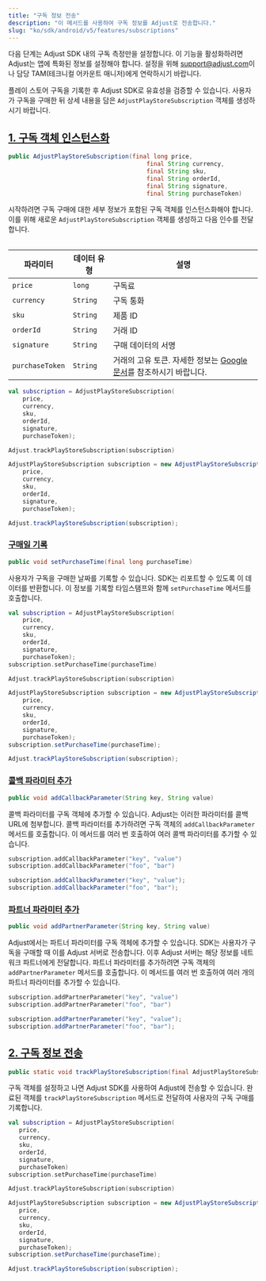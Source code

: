 ```yaml
---
title: "구독 정보 전송"
description: "이 메서드를 사용하여 구독 정보를 Adjust로 전송합니다."
slug: "ko/sdk/android/v5/features/subscriptions"
---
```


<Callout type="important">

다음 단계는 Adjust SDK 내의 구독 측정만을 설정합니다. 이 기능을 활성화하려면 Adjust는 앱에 특화된 정보를 설정해야 합니다. 설정을 위해 [support@adjust.com](mailto:support@adjust.com)이나 담당 TAM\(테크니컬 어카운트 매니저\)에게 연락하시기 바랍니다.

</Callout>

플레이 스토어 구독을 기록한 후 Adjust SDK로 유효성을 검증할 수 있습니다. 사용자가 구독을 구매한 뒤 상세 내용을 담은 `AdjustPlayStoreSubscription` 객체를 생성하시기 바랍니다.

## [1\. 구독 객체 인스턴스화](1-instantiate-a-subscription-object)

<CodeBlock title="메서드 서명">

```java
public AdjustPlayStoreSubscription(final long price,
                                       final String currency,
                                       final String sku,
                                       final String orderId,
                                       final String signature,
                                       final String purchaseToken)

```

</CodeBlock>

시작하려면 구독 구매에 대한 세부 정보가 포함된 구독 객체를 인스턴스화해야 합니다. 이를 위해 새로운 `AdjustPlayStoreSubscription` 객체를 생성하고 다음 인수를 전달합니다.

<Table>

| 파라미터        | 데이터 유형 | 설명                                                                                                                                                 |
| --------------- | ----------- | ---------------------------------------------------------------------------------------------------------------------------------------------------- |
| `price`         | `long`      | 구독료                                                                                                                                               |
| `currency`      | `String`    | 구독 통화                                                                                                                                            |
| `sku`           | `String`    | 제품 ID                                                                                                                                              |
| `orderId`       | `String`    | 거래 ID                                                                                                                                              |
| `signature`     | `String`    | 구매 데이터의 서명                                                                                                                                   |
| `purchaseToken` | `String`    | 거래의 고유 토큰. 자세한 정보는 [Google 문서](https://developer.android.com/reference/com/android/billingclient/api/Purchase)를 참조하시기 바랍니다. |

</Table>
<Tabs>
<Tab title="Kotlin" sync="kotlin">

```kotlin
val subscription = AdjustPlayStoreSubscription(
    price,
    currency,
    sku,
    orderId,
    signature,
    purchaseToken);

Adjust.trackPlayStoreSubscription(subscription)
```

</Tab>
<Tab title="Java" sync="java" >

```java
AdjustPlayStoreSubscription subscription = new AdjustPlayStoreSubscription(
    price,
    currency,
    sku,
    orderId,
    signature,
    purchaseToken);

Adjust.trackPlayStoreSubscription(subscription);
```

</Tab>
</Tabs>

### [구매일 기록](record-the-purchase-date)

<CodeBlock title="메서드 서명">

```java
public void setPurchaseTime(final long purchaseTime)
```

</CodeBlock>

사용자가 구독을 구매한 날짜를 기록할 수 있습니다. SDK는 리포트할 수 있도록 이 데이터를 반환합니다. 이 정보를 기록할 타임스탬프와 함께 `setPurchaseTime` 메서드를 호출합니다.

<Tabs>
<Tab title="Kotlin" sync="kotlin">

```kotlin
val subscription = AdjustPlayStoreSubscription(
    price,
    currency,
    sku,
    orderId,
    signature,
    purchaseToken);
subscription.setPurchaseTime(purchaseTime)

Adjust.trackPlayStoreSubscription(subscription)
```

</Tab>
<Tab title="Java" sync="java" >

```java
AdjustPlayStoreSubscription subscription = new AdjustPlayStoreSubscription(
    price,
    currency,
    sku,
    orderId,
    signature,
    purchaseToken);
subscription.setPurchaseTime(purchaseTime);

Adjust.trackPlayStoreSubscription(subscription);
```

</Tab>
</Tabs>

### [콜백 파라미터 추가](add-callback-parameters)

<CodeBlock title="메서드 서명">

```java
public void addCallbackParameter(String key, String value)
```

</CodeBlock>

콜백 파라미터를 구독 객체에 추가할 수 있습니다. Adjust는 이러한 파라미터를 콜백 URL에 첨부합니다. 콜백 파라미터를 추가하려면 구독 객체의 `addCallbackParameter` 메서드를 호출합니다. 이 메서드를 여러 번 호출하여 여러 콜백 파라미터를 추가할 수 있습니다.

<Tabs>
<Tab title="Kotlin" sync="kotlin">

```kotlin
subscription.addCallbackParameter("key", "value")
subscription.addCallbackParameter("foo", "bar")
```

</Tab>
<Tab title="Java" sync="java" >

```java
subscription.addCallbackParameter("key", "value");
subscription.addCallbackParameter("foo", "bar");
```

</Tab>
</Tabs>

### [파트너 파라미터 추가](add-partner-parameters)

<CodeBlock title="메서드 서명">

```java
public void addPartnerParameter(String key, String value)
```

</CodeBlock>

Adjust에서는 파트너 파라미터를 구독 객체에 추가할 수 있습니다. SDK는 사용자가 구독을 구매할 때 이를 Adjust 서버로 전송합니다. 이후 Adjust 서버는 해당 정보를 네트워크 파트너에게 전달합니다. 파트너 파라미터를 추가하려면 구독 객체의 `addPartnerParameter` 메서드를 호출합니다. 이 메서드를 여러 번 호출하여 여러 개의 파트너 파라미터를 추가할 수 있습니다.

<Tabs>
<Tab title="Kotlin" sync="kotlin">

```kotlin
subscription.addPartnerParameter("key", "value")
subscription.addPartnerParameter("foo", "bar")
```

</Tab>
<Tab title="Java" sync="java" >

```java
subscription.addPartnerParameter("key", "value");
subscription.addPartnerParameter("foo", "bar");
```

</Tab>
</Tabs>

## [2\. 구독 정보 전송](2-send-subscription-information)

<CodeBlock title="메서드 서명">

```java
public static void trackPlayStoreSubscription(final AdjustPlayStoreSubscription subscription)
```

</CodeBlock>

구독 객체를 설정하고 나면 Adjust SDK를 사용하여 Adjust에 전송할 수 있습니다. 완료된 객체를 `trackPlayStoreSubscription` 메서드로 전달하여 사용자의 구독 구매를 기록합니다.

<Tabs>
<Tab title="Kotlin" sync="kotlin">

```kotlin
val subscription = AdjustPlayStoreSubscription(
   price,
   currency,
   sku,
   orderId,
   signature,
   purchaseToken)
subscription.setPurchaseTime(purchaseTime)

Adjust.trackPlayStoreSubscription(subscription)
```

</Tab>
<Tab title="Java" sync="java" >

```java
AdjustPlayStoreSubscription subscription = new AdjustPlayStoreSubscription(
   price,
   currency,
   sku,
   orderId,
   signature,
   purchaseToken);
subscription.setPurchaseTime(purchaseTime);

Adjust.trackPlayStoreSubscription(subscription);
```

</Tab>
</Tabs>
